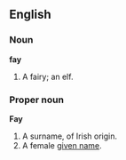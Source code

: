 ==English==

===Noun===

'''fay'''

#A fairy; an elf.

===Proper noun===

'''Fay'''
# A surname, of Irish origin. 
# A female [[given name]].